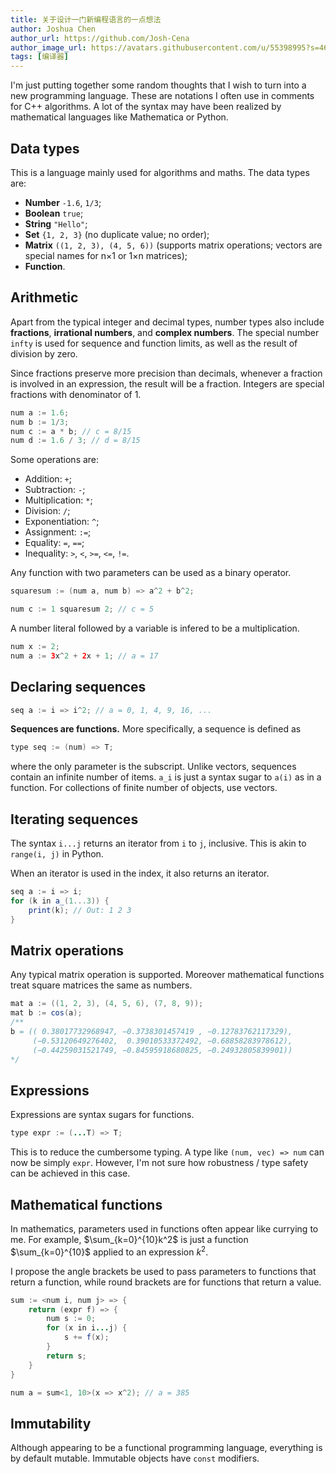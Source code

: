 ```yaml
---
title: 关于设计一门新编程语言的一点想法
author: Joshua Chen
author_url: https://github.com/Josh-Cena
author_image_url: https://avatars.githubusercontent.com/u/55398995?s=460&u=88dc0dcb0691877524dd8739db9fde7ed4fa9721&v=4
tags: [编译器]
---
```


I'm just putting together some random thoughts that I wish to turn into a new programming language. These are notations I often use in comments for C++ algorithms. A lot of the syntax may have been realized by mathematical languages like Mathematica or Python.

<!-- truncate -->

## Data types

This is a language mainly used for algorithms and maths. The data types are:

- **Number** `-1.6`, `1/3`;
- **Boolean** `true`;
- **String** `"Hello"`;
- **Set** `{1, 2, 3}` (no duplicate value; no order);
- **Matrix** `((1, 2, 3), (4, 5, 6))` (supports matrix operations; vectors are special names for n×1 or 1×n matrices);
- **Function**.

## Arithmetic

Apart from the typical integer and decimal types, number types also include **fractions**, **irrational numbers**, and **complex numbers**. The special number `infty` is used for sequence and function limits, as well as the result of division by zero.

Since fractions preserve more precision than decimals, whenever a fraction is involved in an expression, the result will be a fraction. Integers are special fractions with denominator of 1.

```java
num a := 1.6;
num b := 1/3;
num c := a * b; // c = 8/15
num d := 1.6 / 3; // d = 8/15
```

Some operations are:

- Addition: `+`;
- Subtraction: `-`;
- Multiplication: `*`;
- Division: `/`;
- Exponentiation: `^`;
- Assignment: `:=`;
- Equality: `=`, `==`;
- Inequality: `>`, `<`, `>=`, `<=`, `!=`.

Any function with two parameters can be used as a binary operator.

```java
squaresum := (num a, num b) => a^2 + b^2;

num c := 1 squaresum 2; // c = 5
```

A number literal followed by a variable is infered to be a multiplication.

```java
num x := 2;
num a := 3x^2 + 2x + 1; // a = 17
```

## Declaring sequences

```java
seq a := i => i^2; // a = 0, 1, 4, 9, 16, ...
```

**Sequences are functions.** More specifically, a sequence is defined as

```java
type seq := (num) => T;
```

where the only parameter is the subscript. Unlike vectors, sequences contain an infinite number of items. `a_i` is just a syntax sugar to `a(i)` as in a function. For collections of finite number of objects, use vectors.

## Iterating sequences

The syntax `i...j` returns an iterator from `i` to `j`, inclusive. This is akin to `range(i, j)` in Python.

When an iterator is used in the index, it also returns an iterator.

```java
seq a := i => i;
for (k in a_(1...3)) {
    print(k); // Out: 1 2 3
}
```

## Matrix operations

Any typical matrix operation is supported. Moreover mathematical functions treat square matrices the same as numbers.

```java
mat a := ((1, 2, 3), (4, 5, 6), (7, 8, 9));
mat b := cos(a);
/**
b = (( 0.38017732968947, −0.3738301457419 , −0.12783762117329),
     (−0.53120649276402,  0.39010533372492, −0.68858283978612),
     (−0.44259031521749, −0.84595918680825, −0.24932805839901))
*/
```

## Expressions

Expressions are syntax sugars for functions.

```java
type expr := (...T) => T;
```

This is to reduce the cumbersome typing. A type like `(num, vec) => num` can now be simply `expr`. However, I'm not sure how robustness / type safety can be achieved in this case.

## Mathematical functions

In mathematics, parameters used in functions often appear like currying to me. For example, $\sum_{k=0}^{10}k^2$ is just a function $\sum_{k=0}^{10}$ applied to an expression $k^2$.

I propose the angle brackets be used to pass parameters to functions that return a function, while round brackets are for functions that return a value.

```java
sum := <num i, num j> => {
    return (expr f) => {
        num s := 0;
        for (x in i...j) {
            s += f(x);
        }
        return s;
    }
}

num a = sum<1, 10>(x => x^2); // a = 385
```

## Immutability

Although appearing to be a functional programming language, everything is by default mutable. Immutable objects have `const` modifiers.
